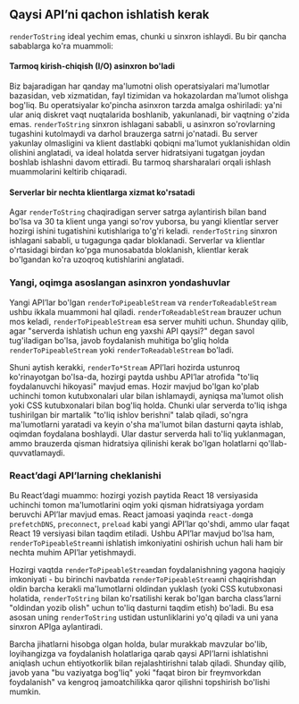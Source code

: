 ## Qaysi API’ni qachon ishlatish kerak

`renderToString` ideal yechim emas, chunki u sinxron ishlaydi. Bu bir qancha sabablarga ko'ra muammoli:


#### Tarmoq kirish-chiqish (I/O) asinxron bo'ladi
Biz bajaradigan har qanday ma'lumotni olish operatsiyalari ma'lumotlar bazasidan, veb xizmatidan, fayl tizimidan va hokazolardan ma'lumot olishga bog'liq. Bu operatsiyalar ko'pincha asinxron tarzda amalga oshiriladi: ya'ni ular aniq diskret vaqt nuqtalarida boshlanib, yakunlanadi, bir vaqtning o'zida emas. `renderToString` sinxron ishlagani sababli, u asinxron so'rovlarning tugashini kutolmaydi va darhol brauzerga satrni jo'natadi. Bu server yakunlay olmasligini va klient dastlabki qobiqni ma'lumot yuklanishidan oldin olishini anglatadi, va ideal holatda server hidratsiyani tugatgan joydan boshlab ishlashni davom ettiradi. Bu tarmoq sharsharalari orqali ishlash muammolarini keltirib chiqaradi.


#### Serverlar bir nechta klientlarga xizmat ko'rsatadi
Agar `renderToString` chaqiradigan server satrga aylantirish bilan band bo'lsa va 30 ta klient unga yangi so'rov yuborsa, bu yangi klientlar server hozirgi ishini tugatishini kutishlariga to'g'ri keladi. `renderToString` sinxron ishlagani sababli, u tugagunga qadar bloklanadi. Serverlar va klientlar o'rtasidagi birdan ko'pga munosabatda bloklanish, klientlar kerak bo'lgandan ko'ra uzoqroq kutishlarini anglatadi.


### Yangi, oqimga asoslangan asinxron yondashuvlar
Yangi API’lar bo'lgan `renderToPipeableStream` va `renderToReadableStream` ushbu ikkala muammoni hal qiladi. `renderToReadableStream` brauzer uchun mos keladi, `renderToPipeableStream` esa server muhiti uchun. Shunday qilib, agar "serverda ishlatish uchun eng yaxshi API qaysi?" degan savol tug'iladigan bo'lsa, javob foydalanish muhitiga bo'gliq holda `renderToPipeableStream` yoki `renderToReadableStream` bo'ladi.

Shuni aytish kerakki, `renderTo*Stream` API’lari hozirda ustunroq ko'rinayotgan bo'lsa-da, hozirgi paytda ushbu API’lar atrofida "to'liq foydalanuvchi hikoyasi" mavjud emas. Hozir mavjud bo'lgan ko'plab uchinchi tomon kutubxonalari ular bilan ishlamaydi, ayniqsa ma'lumot olish yoki CSS kutubxonalari bilan bog'liq holda. Chunki ular serverda to'liq ishga tushirilgan bir martalik "to'liq ishlov berishni" talab qiladi, so'ngra ma'lumotlarni yaratadi va keyin o'sha ma'lumot bilan dasturni qayta ishlab, oqimdan foydalana boshlaydi. Ular dastur serverda hali to'liq yuklanmagan, ammo brauzerda qisman hidratsiya qilinishi kerak bo'lgan holatlarni qo'llab-quvvatlamaydi.


### React’dagi API’larning cheklanishi
Bu React’dagi muammo: hozirgi yozish paytida React 18 versiyasida uchinchi tomon ma'lumotlarini oqim yoki qisman hidratsiyaga yordam beruvchi API’lar mavjud emas. React jamoasi yaqinda `react-dom`ga `prefetchDNS`, `preconnect`, `preload` kabi yangi API’lar qo'shdi, ammo ular faqat React 19 versiyasi bilan taqdim etiladi. Ushbu API’lar mavjud bo'lsa ham, `renderToPipeableStream`ni ishlatish imkoniyatini oshirish uchun hali ham bir nechta muhim API’lar yetishmaydi.

Hozirgi vaqtda `renderToPipeableStream`dan foydalanishning yagona haqiqiy imkoniyati - bu birinchi navbatda `renderToPipeableStream`ni chaqirishdan oldin barcha kerakli ma'lumotlarni oldindan yuklash (yoki CSS kutubxonasi holatida, `renderToString` bilan ko'rsatilishi kerak bo'lgan barcha class’larni "oldindan yozib olish" uchun to'liq dasturni taqdim etish) bo'ladi. Bu esa asosan uning `renderToString` ustidan ustunliklarini yo'q qiladi va uni yana sinxron APIga aylantiradi.

Barcha jihatlarni hisobga olgan holda, bular murakkab mavzular bo'lib, loyihangizga va foydalanish holatlariga qarab qaysi API’larni ishlatishni aniqlash uchun ehtiyotkorlik bilan rejalashtirishni talab qiladi. Shunday qilib, javob yana "bu vaziyatga bog'liq" yoki "faqat biron bir freymvorkdan foydalanish" va kengroq jamoatchilikka qaror qilishni topshirish bo'lishi mumkin.
